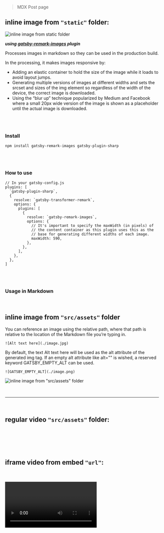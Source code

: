 
<Layout>

<section className="mdx-page">

> MDX Post page

## inline image from `"static"` folder:

<div className="mdx-img">

![inline image from static folder](android-chrome-512x512.png)

</div>

**_using [gatsby-remark-images](https://www.gatsbyjs.com/plugins/gatsby-remark-images/) plugin_**

Processes images in markdown so they can be used in the production build.

In the processing, it makes images responsive by:

- Adding an elastic container to hold the size of the image while it loads to avoid layout jumps.
- Generating multiple versions of images at different widths and sets the srcset and sizes of the img element so regardless of the width of the device, the correct image is downloaded.
- Using the “blur up” technique popularized by Medium and Facebook where a small 20px wide version of the image is shown as a placeholder until the actual image is downloaded.

<br />
<br />

### Install

`npm install gatsby-remark-images gatsby-plugin-sharp`

<br />
<br />

### How to use

```
// In your gatsby-config.js
plugins: [
  `gatsby-plugin-sharp`,
  {
    resolve: `gatsby-transformer-remark`,
    options: {
      plugins: [
        {
          resolve: `gatsby-remark-images`,
          options: {
            // It's important to specify the maxWidth (in pixels) of
            // the content container as this plugin uses this as the
            // base for generating different widths of each image.
            maxWidth: 590,
          },
        },
      ],
    },
  },
]
```

<br />
<br />

### Usage in Markdown

<br />

## inline image from `"src/assets"` folder

You can reference an image using the relative path, where that path is relative to the location of the Markdown file you’re typing in.

`![Alt text here](./image.jpg)`

By default, the text Alt text here will be used as the alt attribute of the generated img tag.
If an empty alt attribute like alt="" is wished, a reserved keyword GATSBY_EMPTY_ALT can be used.

`![GATSBY_EMPTY_ALT](./image.png)`

<div className="mdx-img">

![inline image from `"src/assets"` folder](../assets/banner-about.jpg)

</div>

<br />

---

<br />

## regular video `"src/assets"` folder:

<br />
<br />

<RegVideo />

<br />
<br />

## iframe video from embed `"url"`:

<br />
<br />

<Video />

<br />
<br />

<Video
  src="https://www.youtube.com/embed/nzgRa-Ff73k"
  title="Deep Space House Show 001 | Deep House Mix | 2012"
/>

<br />
<br />

---

<br />
<br />
<h2>random h2</h2>
<h2 title="true">yet random h2</h2>
<h4>random h4</h4>
<h4 title="true">yet random h4</h4>

`inlineCode sample styling`

</section>

</Layout>
